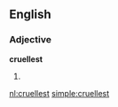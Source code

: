 ==English==

===Adjective===
'''cruellest'''

# {{superlative of|cruel}}

[[nl:cruellest]]
[[simple:cruellest]]